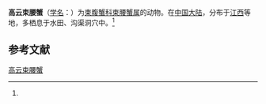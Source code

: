 {{Speciesbox
| name = 高云束腰蟹
| status = 
| status_system = 
| image = 
| genus = Somanniathelphusa
| species = gaoyunensis
| authority = (Dai, 1994)<ref name='id12075'>{{cite web| url =http://www.bioinfo.cn/db05/BjdwSpecies.php?action=view&id=12075| title =高云束腰蟹| work =《中国动物物种编目数据库》| publisher =中国科学院微生物研究所| author =中国科学院动物研究所| accessdate =2009-04-28| deadurl =yes| archiveurl =https://web.archive.org/web/20160305055444/http://www.bioinfo.cn/db05/BjdwSpecies.php?action=view&id=12075| archivedate =2016-03-05}}</ref>
}}

'''高云束腰蟹'''（[[学名|学名]]：{{lang|la|''Somanniathelphusa gaoyunensis''}}）为[[束腹蟹科|束腹蟹科]][[束腰蟹属|束腰蟹属]]的动物。在[[中国大陆|中国大陆]]，分布于[[江西|江西]]等地，多栖息于水田、沟渠洞穴中。<ref name='id12075'/>

== 参考文献 ==
{{reflist}}

{{Wikispecies|Somanniathelphusa gaoyunensis}}
{{Taxonbar|from=Q14365237}}

[[Category:束腰蟹属|高云束腰蟹]]


{{螃蟹小作品}}
